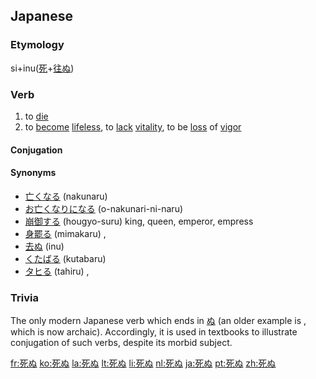 ==Japanese==
{{ja-kanjitab|死}}
===Etymology===
si+inu([[死]]+[[往ぬ]])

===Verb===
{{ja-verb|kk|type=1|tr=intrans|hira=しぬ|rom=shinu}}
# to [[die]]
# to [[become]] [[lifeless]], to [[lack]] [[vitality]], to be [[loss]] of [[vigor]]

====Conjugation====
{{ja-go-nu|死|し|shi}}

====Synonyms====
* [[亡くなる]] (nakunaru) {{qualifier|polite}}
* [[お亡くなりになる]] (o-nakunari-ni-naru) {{qualifier|honorific}}
* [[崩御する]] (hougyo-suru) {{qualifier|most honorific}} king, queen, emperor, empress
* [[身罷る]] (mimakaru) {{qualifier|classic}}, {{qualifier|more honorific}}
* [[去ぬ]] (inu) {{qualifier|classic}} 
* [[くたばる]] (kutabaru) {{qualifier|vulgar}}
* [[タヒる]] (tahiru) {{qualifier|slang}}, {{qualifier|net jargon}}

===Trivia===
The only modern Japanese verb which ends in [[ぬ]] (an older example is {{term|去ぬ||to go, to leave|tr=いぬ, inu|lang=ja}}, which is now archaic). Accordingly, it is used in textbooks to illustrate conjugation of such verbs, despite its morbid subject.

[[fr:死ぬ]]
[[ko:死ぬ]]
[[la:死ぬ]]
[[lt:死ぬ]]
[[li:死ぬ]]
[[nl:死ぬ]]
[[ja:死ぬ]]
[[pt:死ぬ]]
[[zh:死ぬ]]